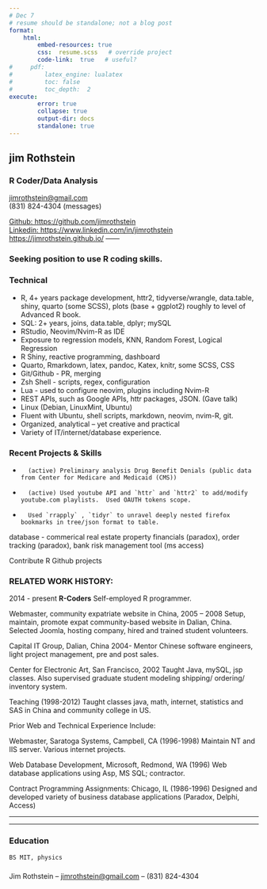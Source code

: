 ```yaml
---
# Dec 7
# resume should be standalone; not a blog post
format:   
    html:
        embed-resources: true
        css:  resume.scss   # override project
        code-link:  true   # useful?
#     pdf:   
#         latex_engine: lualatex  
#         toc: false
#         toc_depth:  2   
execute: 
        error: true
        collapse: true
        output-dir: docs 
        standalone: true
---
```


## jim Rothstein	
### R Coder/Data Analysis

[jimrothstein@gmail.com](jimrothstein@gmail.com)  
(831) 824-4304 (messages)

[Github: https://github.com/jimrothstein](Github:https://github.com/jimrothstein) \
[Linkedin: https://www.linkedin.com/in/jimrothstein](https://www.linkedin.com/in/jimrothstein)
[https://jimrothstein.github.io/](https://jimrothstein.github.io)
------



### Seeking position to use R coding skills.

### Technical {#technical}

*	R, 4+ years package development, httr2, tidyverse/wrangle, data.table, shiny, quarto (some SCSS), plots (base + ggplot2) roughly to level of Advanced R book.
* SQL: 2+ years, joins, data.table, dplyr; mySQL
* RStudio, Neovim/Nvim-R as IDE
* Exposure to regression models, KNN, Random Forest, Logical Regression
* R Shiny, reactive programming, dashboard
* Quarto, Rmarkdown, latex, pandoc, Katex, knitr, some SCSS, CSS
* 	Git/Github -  PR, merging
*   Zsh Shell - scripts, regex, configuration
*   Lua - used to configure neovim, plugins including Nvim-R
* REST APIs, such as Google APIs, httr packages, JSON. (Gave talk)
* 	Linux (Debian, LinuxMint, Ubuntu)
* Fluent with Ubuntu, shell scripts, markdown, neovim, nvim-R, git.
* Organized, analytical – yet creative and practical
* Variety of IT/internet/database experience.


### Recent Projects & Skills {#recent}  

-       (active) Preliminary analysis Drug Benefit Denials (public data from Center for Medicare and Medicaid (CMS))

-       (active) Used youtube API and `httr` and `httr2` to add/modify youtube.com playlists.  Used OAUTH tokens scope.

-       Used `rrapply` , `tidyr` to unravel deeply nested firefox bookmarks in tree/json format to table.

database - commerical real estate property financials (paradox), order tracking (paradox), bank risk management tool (ms access)

Contribute R Github projects 

### RELATED WORK HISTORY: 


2014 - present **R-Coders**
Self-employed R programmer.

Webmaster, community expatriate website in China, 2005 – 2008 Setup, maintain,
promote expat community-based website in Dalian, China. Selected Joomla, hosting company, hired and trained student volunteers.

Capital IT Group, Dalian, China 2004- Mentor Chinese software engineers, light project management, pre and post sales.

Center for Electronic Art, San Francisco, 2002 Taught Java, mySQL, jsp classes. Also supervised graduate student modeling
shipping/ ordering/ inventory system.

Teaching (1998-2012) Taught classes java, math, internet, statistics and SAS in China and community college in US.

Prior Web and Technical Experience Include:

Webmaster, Saratoga Systems, Campbell, CA (1996-1998) Maintain NT and IIS server. Various internet projects.

Web Database Development, Microsoft, Redmond, WA (1996) Web database applications using Asp, MS SQL; contractor.

Contract Programming Assignments: Chicago, IL (1986-1996) Designed and developed variety of business database applications
(Paradox, Delphi, Access)

------




------

###	Education {#education}
	BS MIT, physics

###  {#footer}

Jim Rothstein	 -- [jimrothstein@gmail.com](jimrothstein@gmail.com) -- (831) 824-4304

